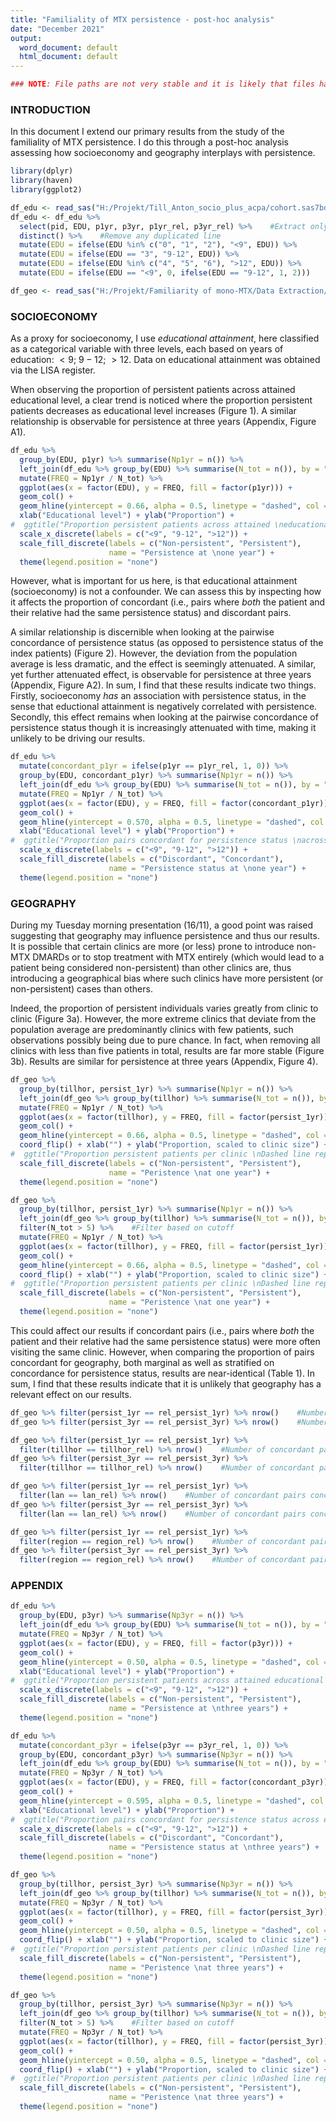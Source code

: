 ```yaml
---
title: "Familiality of MTX persistence - post-hoc analysis"
date: "December 2021"
output:
  word_document: default
  html_document: default
---
```


```r
### NOTE: File paths are not very stable and it is likely that files have been moved since last usage...
```

### INTRODUCTION

In this document I extend our primary results from the study of the familiality of MTX persistence.
I do this through a post-hoc analysis assessing how socioeconomy and geography interplays with persistence.

```r
library(dplyr)
library(haven)
library(ggplot2)
```

```r
df_edu <- read_sas("H:/Projekt/Till_Anton_socio_plus_acpa/cohort.sas7bdat")
df_edu <- df_edu %>%
  select(pid, EDU, p1yr, p3yr, p1yr_rel, p3yr_rel) %>%    #Extract only relevant columns
  distinct() %>%    #Remove any duplicated line
  mutate(EDU = ifelse(EDU %in% c("0", "1", "2"), "<9", EDU)) %>%
  mutate(EDU = ifelse(EDU == "3", "9-12", EDU)) %>%
  mutate(EDU = ifelse(EDU %in% c("4", "5", "6"), ">12", EDU)) %>%
  mutate(EDU = ifelse(EDU == "<9", 0, ifelse(EDU == "9-12", 1, 2)))

df_geo <- read_sas("H:/Projekt/Familiarity of mono-MTX/Data Extraction/Misc/clin_reg.sas7bdat")
```

### SOCIOECONOMY

As a proxy for socioeconomy, I use *educational attainment*, here classified as a categorical variable with three levels, each based on years of education: $< 9$; $9-12$; $>12$.
Data on educational attainment was obtained via the LISA register.

When observing the proportion of persistent patients across attained educational level, a clear trend is noticed where the proportion persistent patients decreases as educational level increases (Figure 1).
A similar relationship is observable for persistence at three years (Appendix, Figure A1).

```r
df_edu %>%
  group_by(EDU, p1yr) %>% summarise(Np1yr = n()) %>%
  left_join(df_edu %>% group_by(EDU) %>% summarise(N_tot = n()), by = "EDU") %>%
  mutate(FREQ = Np1yr / N_tot) %>%
  ggplot(aes(x = factor(EDU), y = FREQ, fill = factor(p1yr))) + 
  geom_col() +
  geom_hline(yintercept = 0.66, alpha = 0.5, linetype = "dashed", col = "Grey 3") + 
  xlab("Educational level") + ylab("Proportion") + 
#  ggtitle("Proportion persistent patients across attained \neducational level; \nDashed line represents population #average") +
  scale_x_discrete(labels = c("<9", "9-12", ">12")) +
  scale_fill_discrete(labels = c("Non-persistent", "Persistent"),
                      name = "Persistence at \none year") +
  theme(legend.position = "none")
```

However, what is important for us here, is that educational attainment (socioeconomy) is not a confounder.
We can assess this by inspecting how it affects the proportion of concordant (i.e., pairs where *both* the patient and their relative had the same persistence status) and discordant pairs.

A similar relationship is discernible when looking at the pairwise concordance of persistence status (as opposed to persistence status of the index patients) (Figure 2).
However, the deviation from the population average is less dramatic, and the effect is seemingly attenuated.
A similar, yet further attenuated effect, is observable for persistence at three years (Appendix, Figure A2).
In sum, I find that these results indicate two things.
Firstly, socioeconomy *has* an association with persistence status, in the sense that eductional attainment is negatively correlated with persistence.
Secondly, this effect remains when looking at the pairwise concordance of persistence status though it is increasingly attenuated with time, making it unlikely to be driving our results.

```r
df_edu %>%
  mutate(concordant_p1yr = ifelse(p1yr == p1yr_rel, 1, 0)) %>%
  group_by(EDU, concordant_p1yr) %>% summarise(Np1yr = n()) %>%
  left_join(df_edu %>% group_by(EDU) %>% summarise(N_tot = n()), by = "EDU") %>%
  mutate(FREQ = Np1yr / N_tot) %>%
  ggplot(aes(x = factor(EDU), y = FREQ, fill = factor(concordant_p1yr))) +
  geom_col() +
  geom_hline(yintercept = 0.570, alpha = 0.5, linetype = "dashed", col = "Grey 3") +
  xlab("Educational level") + ylab("Proportion") +
#  ggtitle("Proportion pairs concordant for persistence status \nacross educational level; \nDashed line represent #population average") +
  scale_x_discrete(labels = c("<9", "9-12", ">12")) +
  scale_fill_discrete(labels = c("Discordant", "Concordant"),
                      name = "Persistence status at \none year") +
  theme(legend.position = "none")
```

### GEOGRAPHY

During my Tuesday morning presentation (16/11), a good point was raised suggesting that geography may influence persistence and thus our results.
It is possible that certain clinics are more (or less) prone to introduce non-MTX DMARDs or to stop treatment with MTX entirely (which would lead to a patient being considered non-persistent) than other clinics are, thus introducing a geographical bias where such clinics have more persistent (or non-persistent) cases than others.

Indeed, the proportion of persistent individuals varies greatly from clinic to clinic (Figure 3a).
However, the more extreme clinics that deviate from the population average are predominantly clinics with few patients, such observations possibly being due to pure chance.
In fact, when removing all clinics with less than five patients in total, results are far more stable (Figure 3b).
Results are similar for persistence at three years (Appendix, Figure 4).

```r
df_geo %>%
  group_by(tillhor, persist_1yr) %>% summarise(Np1yr = n()) %>%
  left_join(df_geo %>% group_by(tillhor) %>% summarise(N_tot = n()), by = "tillhor") %>%
  mutate(FREQ = Np1yr / N_tot) %>%
  ggplot(aes(x = factor(tillhor), y = FREQ, fill = factor(persist_1yr))) + 
  geom_col() +
  geom_hline(yintercept = 0.66, alpha = 0.5, linetype = "dashed", col = "Grey 3") +
  coord_flip() + xlab("") + ylab("Proportion, scaled to clinic size") +
#  ggtitle("Proportion persistent patients per clinic \nDashed line represents the general proportion") +
  scale_fill_discrete(labels = c("Non-persistent", "Persistent"), 
                      name = "Peristence \nat one year") +
  theme(legend.position = "none")
```

```r
df_geo %>%
  group_by(tillhor, persist_1yr) %>% summarise(Np1yr = n()) %>%
  left_join(df_geo %>% group_by(tillhor) %>% summarise(N_tot = n()), by = "tillhor") %>%
  filter(N_tot > 5) %>%    #Filter based on cutoff
  mutate(FREQ = Np1yr / N_tot) %>%
  ggplot(aes(x = factor(tillhor), y = FREQ, fill = factor(persist_1yr))) + 
  geom_col() +
  geom_hline(yintercept = 0.66, alpha = 0.5, linetype = "dashed", col = "Grey 3") +
  coord_flip() + xlab("") + ylab("Proportion, scaled to clinic size") +
#  ggtitle("Proportion persistent patients per clinic \nDashed line represents the general proportion") +
  scale_fill_discrete(labels = c("Non-persistent", "Persistent"), 
                      name = "Peristence \nat one year") +
  theme(legend.position = "none")
```

This could affect our results if concordant pairs (i.e., pairs where *both* the patient and their relative had the same persistence status) were more often visiting the same clinic.
However, when comparing the proportion of pairs concordant for geography, both marginal as well as stratified on concordance for persistence status, results are near-identical (Table 1).
In sum, I find that these results indicate that it is unlikely that geography has a relevant effect on our results.

```r
df_geo %>% filter(persist_1yr == rel_persist_1yr) %>% nrow()    #Number of concordant pairs 1 year
df_geo %>% filter(persist_3yr == rel_persist_3yr) %>% nrow()    #Number of concordant pairs 3 years

df_geo %>% filter(persist_1yr == rel_persist_1yr) %>%
  filter(tillhor == tillhor_rel) %>% nrow()    #Number of concordant pairs concordant for clinic 1 year
df_geo %>% filter(persist_3yr == rel_persist_3yr) %>%
  filter(tillhor == tillhor_rel) %>% nrow()    #Number of concordant pairs concordant for clinic 3 years

df_geo %>% filter(persist_1yr == rel_persist_1yr) %>%
  filter(lan == lan_rel) %>% nrow()    #Number of concordant pairs concordant for lan 1 year
df_geo %>% filter(persist_3yr == rel_persist_3yr) %>%
  filter(lan == lan_rel) %>% nrow()    #Number of concordant pairs concordant for lan 3 years

df_geo %>% filter(persist_1yr == rel_persist_1yr) %>%
  filter(region == region_rel) %>% nrow()    #Number of concordant pairs concordant for region 1 year
df_geo %>% filter(persist_3yr == rel_persist_3yr) %>%
  filter(region == region_rel) %>% nrow()    #Number of concordant pairs concordant for region 1 year
```

### APPENDIX

```r
df_edu %>%
  group_by(EDU, p3yr) %>% summarise(Np3yr = n()) %>%
  left_join(df_edu %>% group_by(EDU) %>% summarise(N_tot = n()), by = "EDU") %>%
  mutate(FREQ = Np3yr / N_tot) %>%
  ggplot(aes(x = factor(EDU), y = FREQ, fill = factor(p3yr))) + 
  geom_col() +
  geom_hline(yintercept = 0.50, alpha = 0.5, linetype = "dashed", col = "Grey 3") + 
  xlab("Educational level") + ylab("Proportion") + 
#  ggtitle("Proportion persistent patients across attained educational level \nDashed line represents population #average") +
  scale_x_discrete(labels = c("<9", "9-12", ">12")) +
  scale_fill_discrete(labels = c("Non-persistent", "Persistent"),
                      name = "Persistence at \nthree years") +
  theme(legend.position = "none")
```

```r
df_edu %>%
  mutate(concordant_p3yr = ifelse(p3yr == p3yr_rel, 1, 0)) %>%
  group_by(EDU, concordant_p3yr) %>% summarise(Np3yr = n()) %>%
  left_join(df_edu %>% group_by(EDU) %>% summarise(N_tot = n()), by = "EDU") %>%
  mutate(FREQ = Np3yr / N_tot) %>%
  ggplot(aes(x = factor(EDU), y = FREQ, fill = factor(concordant_p3yr))) +
  geom_col() +
  geom_hline(yintercept = 0.595, alpha = 0.5, linetype = "dashed", col = "Grey 3") +
  xlab("Educational level") + ylab("Proportion") +
#  ggtitle("Proportion pairs concordant for persistence status across educational level \nDashed line represent #population average") +
  scale_x_discrete(labels = c("<9", "9-12", ">12")) +
  scale_fill_discrete(labels = c("Discordant", "Concordant"),
                      name = "Persistence status at \nthree years") +
  theme(legend.position = "none")
```

```r
df_geo %>%
  group_by(tillhor, persist_3yr) %>% summarise(Np3yr = n()) %>%
  left_join(df_geo %>% group_by(tillhor) %>% summarise(N_tot = n()), by = "tillhor") %>%
  mutate(FREQ = Np3yr / N_tot) %>%
  ggplot(aes(x = factor(tillhor), y = FREQ, fill = factor(persist_3yr))) + 
  geom_col() +
  geom_hline(yintercept = 0.50, alpha = 0.5, linetype = "dashed", col = "Grey 3") +
  coord_flip() + xlab("") + ylab("Proportion, scaled to clinic size") +
#  ggtitle("Proportion persistent patients per clinic \nDashed line represents the general proportion") +
  scale_fill_discrete(labels = c("Non-persistent", "Persistent"), 
                      name = "Peristence \nat three years") +
  theme(legend.position = "none")
```

```r
df_geo %>%
  group_by(tillhor, persist_3yr) %>% summarise(Np3yr = n()) %>%
  left_join(df_geo %>% group_by(tillhor) %>% summarise(N_tot = n()), by = "tillhor") %>%
  filter(N_tot > 5) %>%    #Filter based on cutoff
  mutate(FREQ = Np3yr / N_tot) %>%
  ggplot(aes(x = factor(tillhor), y = FREQ, fill = factor(persist_3yr))) + 
  geom_col() +
  geom_hline(yintercept = 0.50, alpha = 0.5, linetype = "dashed", col = "Grey 3") +
  coord_flip() + xlab("") + ylab("Proportion, scaled to clinic size") +
#  ggtitle("Proportion persistent patients per clinic \nDashed line represents the general proportion") +
  scale_fill_discrete(labels = c("Non-persistent", "Persistent"), 
                      name = "Peristence \nat three years") +
  theme(legend.position = "none")
```

